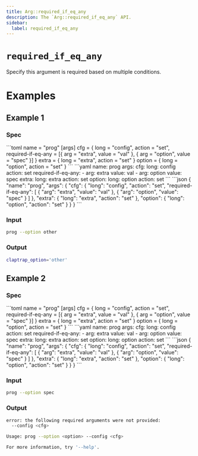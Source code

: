 ```yaml
---
title: Arg::required_if_eq_any
description: The `Arg::required_if_eq_any` API.
sidebar:
  label: required_if_eq_any
---
```



# `required_if_eq_any` <LinkButton href="https://docs.rs/clap/latest/clap/struct.Arg.html#method.required_if_eq_any" icon="open-book" variant="minimal"></LinkButton>

<Badge text="since 0.1.0" size="small" />

Specify this argument is required based on multiple conditions.

# Examples
## Example 1

### Spec

<Tabs syncKey="format">
  <TabItem label="TOML">
```toml
name = "prog"
[args]
cfg = { long = "config", action = "set", required-if-eq-any = [{ arg = "extra", value = "val" }, { arg = "option", value = "spec" }] }
extra = { long = "extra", action = "set" }
option = { long = "option", action = "set" }
```
  </TabItem>
  <TabItem label="YAML">
```yaml
name: prog
args:
  cfg:
    long: config
    action: set
    required-if-eq-any:
    - arg: extra
      value: val
    - arg: option
      value: spec
  extra:
    long: extra
    action: set
  option:
    long: option
    action: set
```
  </TabItem>
  <TabItem label="JSON">
```json
{
  "name": "prog",
  "args": {
    "cfg": {
      "long": "config",
      "action": "set",
      "required-if-eq-any": [
        {
          "arg": "extra",
          "value": "val"
        },
        {
          "arg": "option",
          "value": "spec"
        }
      ]
    },
    "extra": {
      "long": "extra",
      "action": "set"
    },
    "option": {
      "long": "option",
      "action": "set"
    }
  }
}
```
  </TabItem>
</Tabs>

### Input

```bash
prog --option other
```

### Output

```bash
claptrap_option='other'
```
## Example 2

### Spec

<Tabs syncKey="format">
  <TabItem label="TOML">
```toml
name = "prog"
[args]
cfg = { long = "config", action = "set", required-if-eq-any = [{ arg = "extra", value = "val" }, { arg = "option", value = "spec" }] }
extra = { long = "extra", action = "set" }
option = { long = "option", action = "set" }
```
  </TabItem>
  <TabItem label="YAML">
```yaml
name: prog
args:
  cfg:
    long: config
    action: set
    required-if-eq-any:
    - arg: extra
      value: val
    - arg: option
      value: spec
  extra:
    long: extra
    action: set
  option:
    long: option
    action: set
```
  </TabItem>
  <TabItem label="JSON">
```json
{
  "name": "prog",
  "args": {
    "cfg": {
      "long": "config",
      "action": "set",
      "required-if-eq-any": [
        {
          "arg": "extra",
          "value": "val"
        },
        {
          "arg": "option",
          "value": "spec"
        }
      ]
    },
    "extra": {
      "long": "extra",
      "action": "set"
    },
    "option": {
      "long": "option",
      "action": "set"
    }
  }
}
```
  </TabItem>
</Tabs>

### Input

```bash
prog --option spec
```

### Output

```bash
error: the following required arguments were not provided:
  --config <cfg>

Usage: prog --option <option> --config <cfg>

For more information, try '--help'.
```

